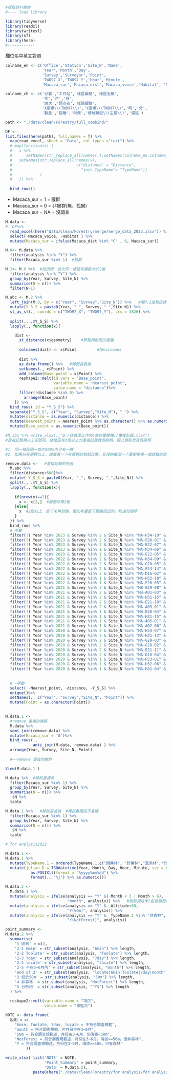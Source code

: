```r
#樣點資料檢核
#---- load library

library(tidyverse)
library(readxl)
library(writexl)
library(sf)
library(here)
#------------
```

欄位名中英文對照

```r
colname_en <- c('Office','Station','Site_N','Name',
                'Year','Month','Day',
                'Survey','Surveyor','Point',
                'TWD97_X','TWD97_Y','Hour','Minute',
                'Macaca_sur','Macaca_dist','Macaca_voice','Habitat', 'Note')

colname_ch <- c('分署','工作站','樣區編號','樣區名稱',
                '年','月','日',
                '旅次','調查者','樣點編號',
                'X座標\\(TWD97\\)','Y座標\\(TWD97\\)','時','分',
                '數量','距離','叫聲','棲地類型\\(主要\\)','備註')
```



```r
path <- "./data/clean/Forestry/full_combind/"

DF <- 
list.files(here(path), full.names = T) %>% 
  map(read_excel, sheet = "Data", col_types ="text") %>%
  # map(function(x) {
  #   x %>%
  #      setNames(str_replace_all(names(.),setNames(colname_en,colname_ch))) %>% 
  #   setNames(str_replace_all(names(x),
  #                            c("distance" = "Distance",
  #                              "join_TypeName"= "TypeName"))
  #            )
  #   }) %>% 
  
  bind_rows()
```


- Macaca_sur = 1 =   猴群
- Macaca_sur = 0 =   非猴群(無、孤猴)
- Macaca_sur = NA =  沒調查


```r
M.data <-
#  DF%>% 
  read_excel(here("data/clean/Forestry/merge/merge_data_2023.xlsx")) %>%
  select(-Macaca_voice, -Habitat ) %>% 
  mutate(Macaca_sur = ifelse(Macaca_dist %in% "C" , 0, Macaca_sur))
```

```r
M.0<- M.data %>%
  filter(analysis %in% "Y") %>% 
  filter(Macaca_sur %in% 1)  #猴群

M.2<- M.0 %>%  #找出同一旅次同一樣區有猴群大於2者
  filter(analysis %in% "Y") %>% 
  group_by(Year, Survey, Site_N) %>% 
  summarise(N = n()) %>% 
  filter(N>1)
```

```r
M.abc <- M.2 %>%
  left_join(M.0, by = c("Year", "Survey","Site_N")) %>%   #幫M.2這樣區樣點加回座標等資訊
  mutate(Y_S_S = paste0(Year, "_", Survey, "_",Site_N)) %>% 
  st_as_sf(., coords = c("TWD97_X", "TWD97_Y"), crs = 3826) %>% 
  
  split(., .$Y_S_S) %>% 
  lapply(., function(x){

    dist <-   
      st_distance(x$geometry)    #算點與點間的距離
    
      colnames(dist) <- x$Point         #加colnames
      
      dist %>% 
      as.data.frame() %>%   #轉回長表格
      setNames(., x$Point) %>% 
      add_column(Base_point = x$Point) %>% 
      reshape2::melt(id.vars = "Base_point",
                     variable.name = "Nearest_point",
                     value.name = "distance")%>%  
      filter(!distance %in% 0) %>% 
        arrange(Base_point)
    }) %>% 
  bind_rows(.id = "Y_S_S") %>% 
  separate("Y_S_S", c("Year", "Survey","Site_N"), "_") %>% 
  mutate(distance = as.numeric(distance)) %>% 
  mutate(Nearest_point = Nearest_point %>% as.character() %>% as.numeric()) %>% 
  mutate(Base_point = as.numeric(Base_point))
```

```r
#M.abc %>% write_xlsx(.,"D:/待處理工作夾(做完要歸檔)/重複記錄.xlsx")  
#重複記錄用人工卻認吧，依樣區有3個以上的重複記錄就很麻煩，程式規則也寫很麻煩

#1. 同一樣區同一旅次300m內只有一群
#2. 如果只有兩群以上，建議看一下有猴群的樣點位置，合理的推測一下要刪掉哪一個樣點的猴群，尤其是相鄰樣點會有隔壁樣點也聽到的情形，ex:連續3樣點都有猴群紀錄，有可能的情形是中間那點有猴群，旁邊兩個樣點都聽到。
```

```r
remove.data <-   #重複記錄的列表
  M.abc %>%  
  filter(distance<500)%>% 
  mutate( Y_S_S = paste0(Year, "_", Survey, "_",Site_N)) %>% 
  split(., .$Y_S_S) %>% 
  lapply(., function(x){
    
    if(nrow(x)==2){
      x <- x[2,]  #要刪除第2點
    }else{
      x  #2點以上，留下來再討論，優先考量留下距離段近的，較遠的刪除
    }
  }) %>% 
  bind_rows %>% 
  # 手動
  filter(!( Year %in% 2023 & Survey %in% 2 & Site_N %in% "MA-H34-10" & Base_point %in% c(2))) %>% 
  filter(!( Year %in% 2023 & Survey %in% 2 & Site_N %in% "MA-F26-01" & Base_point %in% c(1))) %>% 
  filter(!( Year %in% 2023 & Survey %in% 2 & Site_N %in% "MA-E22-07" & Base_point %in% c(2,4))) %>% 
  filter(!( Year %in% 2023 & Survey %in% 1 & Site_N %in% "MA-M34-06" & Base_point %in% c(4)) )%>% 
  filter(!( Year %in% 2023 & Survey %in% 1 & Site_N %in% "MA-E22-05" & Base_point %in% c(4))) %>% 
  filter(!( Year %in% 2022 & Survey %in% 2 & Site_N %in% "MA-H34-09" & Base_point %in% c(1,5)))%>% 
  filter(!( Year %in% 2022 & Survey %in% 2 & Site_N %in% "MA-G28-05" & Base_point %in% c(4))) %>% 
  filter(!( Year %in% 2022 & Survey %in% 2 & Site_N %in% "MA-F24-14" & Base_point %in% c(4))) %>% 
  filter(!( Year %in% 2022 & Survey %in% 2 & Site_N %in% "MA-D16-02" & Base_point %in% c(3))) %>% 
  filter(!( Year %in% 2022 & Survey %in% 1 & Site_N %in% "MA-H32-10" & Base_point %in% c(1))) %>% 
  filter(!( Year %in% 2022 & Survey %in% 1 & Site_N %in% "MA-F26-05" & Base_point %in% c(4))) %>% 
  filter(!( Year %in% 2021 & Survey %in% 2 & Site_N %in% "MB-G29-08" & Base_point %in% c(4))) %>% 
  filter(!( Year %in% 2021 & Survey %in% 2 & Site_N %in% "MB-A01-03" & Base_point %in% c(4))) %>% 
  filter(!( Year %in% 2021 & Survey %in% 2 & Site_N %in% "MA-H31-15" & Base_point %in% c(3))) %>% 
  filter(!( Year %in% 2021 & Survey %in% 2 & Site_N %in% "MA-E21-10" & Base_point %in% c(2))) %>% 
  filter(!( Year %in% 2021 & Survey %in% 2 & Site_N %in% "MA-A05-01" & Base_point %in% c(4))) %>% 
  filter(!( Year %in% 2021 & Survey %in% 1 & Site_N %in% "MB-E20-04" & Base_point %in% c(5))) %>% 
  filter(!( Year %in% 2021 & Survey %in% 1 & Site_N %in% "MA-H31-15" & Base_point %in% c(3))) %>% 
  filter(!( Year %in% 2021 & Survey %in% 1 & Site_N %in% "MA-A05-01" & Base_point %in% c(4))) %>% 
  filter(!( Year %in% 2021 & Survey %in% 1 & Site_N %in% "MA-A02-06" & Base_point %in% c(2))) %>% 
  filter(!( Year %in% 2020 & Survey %in% 2 & Site_N %in% "MA-H34-07" & Base_point %in% c(3))) %>% 
  filter(!( Year %in% 2020 & Survey %in% 2 & Site_N %in% "MA-H31-13" & Base_point %in% c(2))) %>% 
  filter(!( Year %in% 2020 & Survey %in% 2 & Site_N %in% "MA-G29-03" & Base_point %in% c(2))) %>% 
  filter(!( Year %in% 2020 & Survey %in% 2 & Site_N %in% "MA-G28-02" & Base_point %in% c(4))) %>% 
  filter(!( Year %in% 2020 & Survey %in% 2 & Site_N %in% "MA-E21-11" & Base_point %in% c(3))) %>% 
  filter(!( Year %in% 2020 & Survey %in% 2 & Site_N %in% "MA-D16-04" & Base_point %in% c(6))) %>% 
  filter(!( Year %in% 2020 & Survey %in% 1 & Site_N %in% "MA-H33-01" & Base_point %in% c(3))) %>% 
  filter(!( Year %in% 2020 & Survey %in% 1 & Site_N %in% "MA-H32-06" & Base_point %in% c(3,6))) %>% 
  filter(!( Year %in% 2020 & Survey %in% 1 & Site_N %in% "MA-H31-04" & Base_point %in% c(2))) %>% 
  
  
  # ~手動
  select( -Nearest_point, -distance, -Y_S_S) %>% 
  unique()%>% 
  setNames(., c("Year", "Survey","Site_N", "Point")) %>% 
  mutate(Point = as.character(Point))
  
```



```r
M.data.1 <-
  #remove 重複的猴群
  M.data %>% 
  semi_join(remove.data) %>% 
  mutate(Macaca_sur = '0')%>% 
  bind_rows(.,
            anti_join(M.data, remove.data) ) %>% 
  arrange(Year, Survey, Site_N, Point)   
  
  #~~remove 重複的猴群
```

```r
View(M.data.1 )
```

```r
M.data %>%  #移除重複前
  filter(Macaca_sur %in% 1) %>% 
  group_by(Year, Survey, Site_N) %>% 
  summarise(N = n()) %>%
  .$N %>% 
  table
```

```r
M.data.1 %>%   #移除重複後  #樣區數應該不會變
  filter(Macaca_sur %in% 1) %>% 
  group_by(Year, Survey, Site_N) %>% 
  summarise(N = n()) %>% 
  .$N %>% 
  table

# for analysis2022
```

```r
M.data.1 <- 
M.data.1 %>%
  mutate(TypeName.1 = ordered(TypeName.1,c("闊葉林", "針葉林","混淆林","竹林","非森林"))) %>% 
  mutate(julian.D = ISOdatetime(Year, Month, Day, Hour, Minute, sec = 0) %>%
           as.POSIXlt(format = "%yyyy%mm%dd") %>%
           format(., "%j") %>% as.numeric())
```

```r
M.data.2 <-
  M.data.1 %>% 
  mutate(analysis = ifelse(analysis == "Y" &( Month < 3 | Month > 6), 
                           "month", analysis)) %>%   #刪除調查季(包含緩衝期)以外的資料
  mutate(analysis = ifelse(analysis == "Y" &  Altitude<50, 
                           "Y(50m)", analysis)) %>%  
  mutate(analysis = ifelse(analysis == "Y" &  TypeName.1 %in% "非森林", 
                           "Y(NotForest)", analysis))
```

```r
point_summary <- 
M.data.2 %>% 
  summarise(
    '1 收到' = n(),
    '2-1 6min' = str_subset(analysis, "6min") %>% length,
    '2-2 Toolate' = str_subset(analysis, "Toolate") %>% length,
    '2-3 7day' = str_subset(analysis, "7day") %>% length,
    '2-4 locate' = str_subset(analysis, "locate") %>% length,
    '2-5 不在3~6月內' = str_subset(analysis, "month") %>% length,
    'end of 2' = str_subset(analysis, "locate|6min|Toolate|7day|month", negate = T) %>% length,
    '3 低於50m' = str_subset(analysis, "50m") %>% length,
    '4 非森林' = str_subset(analysis, "NotForest") %>% length,
    '5 分析用' = str_subset(analysis, "^Y$") %>% length
  ) %>% 
  
  reshape2::melt(variable.name = "項目",
                 value.name = "樣點次")
```

```r
NOTE <- data.frame(
  說明 = c(
    "6min, Toolate, 7day, locate = 不符合調查規範",
    "month = 符合調查規範，但月份不在3~6月",
    "50m = 符合調查規範述，月份在3~6月，但海拔<50m",
    "NotForest = 符合調查規範述，月份在3~6月，海拔>=50m，但非森林",
    "Y = 符合調查規範述，月份在3~6月，海拔>=50m，只有森林"
         ))
```

```r
write_xlsx( list('NOTE' = NOTE,
                 'Point_Summary' = point_summary,
                 'Data' = M.data.2), 
            paste0(here("./data/clean/Forestry/for analysis/for analysis Forestrydata_2022_V1.xlsx")))



```

